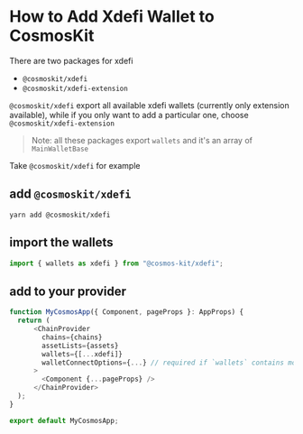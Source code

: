 # How to Add Xdefi Wallet to CosmosKit

There are two packages for xdefi

- `@cosmoskit/xdefi`
- `@cosmoskit/xdefi-extension`

`@cosmoskit/xdefi` export all available xdefi wallets (currently only extension available), while if you only want to add a particular one, choose `@cosmoskit/xdefi-extension`

> Note: all these packages export `wallets` and it's an array of `MainWalletBase`

Take `@cosmoskit/xdefi` for example

## add `@cosmoskit/xdefi`

```
yarn add @cosmoskit/xdefi
```

## import the wallets

```js
import { wallets as xdefi } from "@cosmos-kit/xdefi";
```

## add to your provider

```js
function MyCosmosApp({ Component, pageProps }: AppProps) {
  return (
      <ChainProvider
        chains={chains}
        assetLists={assets}
        wallets={[...xdefi]}
        walletConnectOptions={...} // required if `wallets` contains mobile wallets
      >
        <Component {...pageProps} />
      </ChainProvider>
  );
}

export default MyCosmosApp;
```
